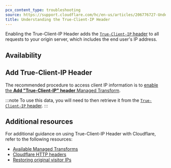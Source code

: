 ```yaml
---
pcx_content_type: troubleshooting
source: https://support.cloudflare.com/hc/en-us/articles/206776727-Understanding-the-True-Client-IP-Header
title: Understanding the True-Client-IP Header
---
```



Enabling the True-Client-IP Header adds the [`True-Client-IP` header](/fundamentals/reference/http-headers/#true-client-ip-enterprise-plan-only) to all requests to your origin server, which includes the end user's IP address.

## Availability

<FeatureTable id="network.true_client_ip_header" />

## Add True-Client-IP Header

The recommended procedure to access client IP information is to [enable the **Add "True-Client-IP" header** Managed Transform](/rules/transform/managed-transforms/reference/#add-true-client-ip-header).

:::note
To use this data, you will need to then retrieve it from the [`True-Client-IP` header](/fundamentals/reference/http-headers/#cf-ipcountry).
:::

## Additional resources

For additional guidance on using True-Client-IP Header with Cloudflare, refer to the following resources:

- [Available Managed Transforms](/rules/transform/managed-transforms/reference/#add-true-client-ip-header)
- [Cloudflare HTTP headers](/fundamentals/reference/http-headers/#true-client-ip-enterprise-plan-only)
- [Restoring original visitor IPs](/support/troubleshooting/restoring-visitor-ips/restoring-original-visitor-ips/)
